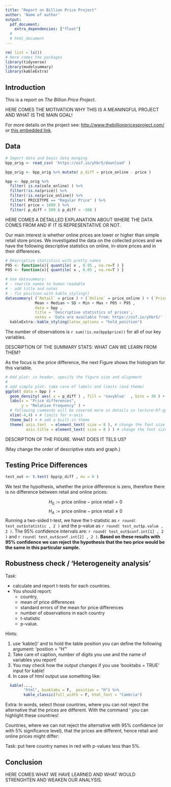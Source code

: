 ```yaml
---
title: "Report on Billion Price Project"
author: 'Name of author'
output: 
  pdf_document:
    extra_dependencies: ["float"]
  #
  # html_document
---
```


```r
rm( list = ls())
# Here comes the packages
library(tidyverse)
library(modelsummary)
library(kableExtra)
```

## Introduction

This is a report on *The Billion Price Project*.

HERE COMES THE MOTIVATION WHY THIS IS A MEANINGFUL PROJECT AND WHAT IS THE MAIN GOAL!

For more details on the project see: <http://www.thebillionpricesproject.com/> or [this embedded link](http://www.thebillionpricesproject.com/).

## Data

```r
# Import data and basic data munging
bpp_orig <- read_csv( 'https://osf.io/yhbr5/download' )

bpp_orig <- bpp_orig %>% mutate( p_diff = price_online - price )

bpp <- bpp_orig %>% 
  filter( is.na(sale_online) ) %>%
  filter(!is.na(price)) %>%
  filter(!is.na(price_online)) %>% 
  filter( PRICETYPE == "Regular Price" ) %>% 
  filter( price < 1000 ) %>% 
  filter( p_diff < 500 & p_diff > -500 )

```

HERE COMES A DETAILLED EXPLANATION ABOUT WHERE THE DATA COMES FROM AND IF IT IS REPRESENTATIVE OR NOT.

Our main interest is whether online prices are lower or higher than simple retail store prices. We investigated the data on the collected prices and we have the following descriptive statistics on online, in-store prices and in their differences.

```r

# Descriptive statistics with pretty names
P95 <- function(x){ quantile( x , 0.95 , na.rm=T ) }
P05 <- function(x){ quantile( x , 0.05 , na.rm=T ) }

# Use datasummary:
# - rewrite names to human readable
# - add title and notes
# - fix position with kable_styling()
datasummary( (`Retail` = price ) + (`Online` = price_online ) + (`Price difference` = p_diff ) ~
             Mean + Median + SD + Min + Max + P05 + P95 , 
             data = bpp ,
             title = 'Descriptive statistics of prices',
             notes = 'Data are available from: https://osf.io/yhbr5/' ) %>% 
  kableExtra::kable_styling(latex_options = "hold_position")
```

The number of observations is `r sum(!is.na(bpp$price))` for all of our key variables.

DESCRIPTION OF THE SUMMARY STATS: WHAT CAN WE LEARN FROM THEM?

As the focus is the price difference, the next Figure shows the histogram for this variable.

```r

# Add plot: in header, specify the figure size and alignment
#
# add simple plot: take care of labels and limits (and theme)
ggplot( data = bpp ) +
  geom_density( aes( x = p_diff ) , fill = 'navyblue'  , bins = 30 ) +
  labs(x = "Price differences",
       y = "Relative Frequency" ) +
  # following commands will be covered more in details in lecture-07-ggplot-indepth
  xlim(-4,4) + # limits for x-axis
  theme_bw() + # add a built-in theme
  theme( axis.text  = element_text( size = 8 ), # change the font size of axis text/numbers
         axis.title = element_text( size = 8 ) ) # change the font size of axis titles
```

DESCRIPTION OF THE FIGURE. WHAT DOES IT TELS US?

(May change the order of descriptive stats and graph.)

## Testing Price Differences

```r

test_out <- t.test( bpp$p_diff , mu = 0 )

```

We test the hypothesis, whether the price difference is zero, therefore there is no difference between retail and online prices:

$$H_0:=\text{price online} - \text{price retail} = 0$$ $$H_A:=\text{price online} - \text{price retail} \neq 0$$ Running a two-sided t-test, we have the t-statistic as `r round( test_out$statistic , 2 )` and the p-value as `r round( test_out$p.value , 2 )`. The 95% confidence intervals are: `r round( test_out$conf.int[1] , 2 )` and `r round( test_out$conf.int[2] , 2 )`. **Based on these results with 95% confidence we can reject the hypothesis that the two price would be the same in this particular sample.**

## Robustness check / 'Heterogeneity analysis'

Task: 

  - calculate and report t-tests for each countries.
  - You should report: 
    - country, 
    - mean of price differences
    - standard errors of the mean for price differences
    - number of observations in each country
    - t-statistic
    - p-value.

Hints: 

  1. use 'kable()' and to hold the table position you can define the following argument: 'position = "H"'
  2. Take care of caption, number of digits you use and the name of variables you report! 
  3. You may check how the output changes if you use 'booktabs = TRUE' input for kable! 
  4. In case of html output use something like:
  


```r
  kable(...,
        "html", booktabs = F,  position = "H") %>%
        kable_classic(full_width = F, html_font = "Cambria")
```



Extra: In words, select those countries, where you can not reject the alternative that the prices are different. With the command '\textcolor{red}{this is red} you can highlight these countries!

Countries, where we can not reject the alternative with 95% confidence (or with 5% significance level), that the prices are different, hence retail and online prices might differ: 

Task: put here country names in red with p-values less than 5%.


## Conclusion

HERE COMES WHAT WE HAVE LEARNED AND WHAT WOULD STRENGHTEN AND WEAKEN OUR ANALYSIS.
